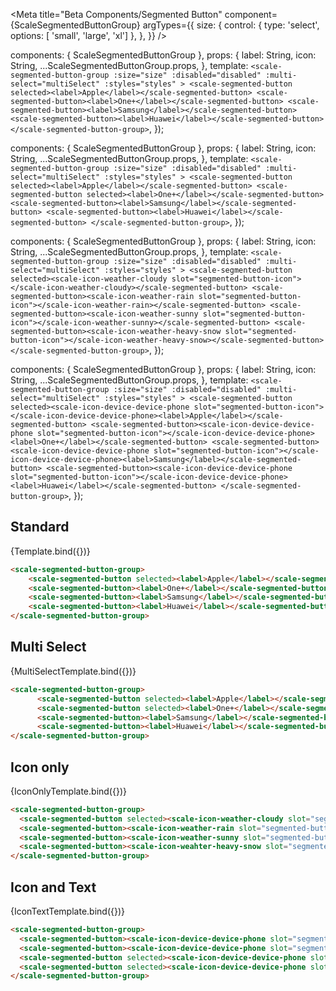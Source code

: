 
<Meta
  title="Beta Components/Segmented Button"
  component={ScaleSegmentedButtonGroup}
  argTypes={{
    size: {
      control: { type: 'select', options: [ 'small', 'large', 'xl'] },
    },
  }}
/>

  components: { ScaleSegmentedButtonGroup },
  props: {
    label: String,
    icon: String,
    ...ScaleSegmentedButtonGroup.props,
  },
  template: `
    <scale-segmented-button-group
      :size="size"
      :disabled="disabled"
      :multi-select="multiSelect"
      :styles="styles"
    >
      <scale-segmented-button selected><label>Apple</label></scale-segmented-button>
      <scale-segmented-button><label>One+</label></scale-segmented-button>
      <scale-segmented-button><label>Samsung</label></scale-segmented-button>
      <scale-segmented-button><label>Huawei</label></scale-segmented-button>
    </scale-segmented-button-group>
  `,
});

  components: { ScaleSegmentedButtonGroup },
  props: {
    label: String,
    icon: String,
    ...ScaleSegmentedButtonGroup.props,
  },
  template: `
    <scale-segmented-button-group
      :size="size"
      :disabled="disabled"
      :multi-select="multiSelect"
      :styles="styles"
    >
      <scale-segmented-button selected><label>Apple</label></scale-segmented-button>
      <scale-segmented-button selected><label>One+</label></scale-segmented-button>
      <scale-segmented-button><label>Samsung</label></scale-segmented-button>
      <scale-segmented-button><label>Huawei</label></scale-segmented-button>
    </scale-segmented-button-group>
  `,
});

  components: { ScaleSegmentedButtonGroup },
  props: {
    label: String,
    icon: String,
    ...ScaleSegmentedButtonGroup.props,
  },
  template: `
    <scale-segmented-button-group
      :size="size"
      :disabled="disabled"
      :multi-select="multiSelect"
      :styles="styles"
    >
      <scale-segmented-button selected><scale-icon-weather-cloudy slot="segmented-button-icon"></scale-icon-weather-cloudy></scale-segmented-button>
      <scale-segmented-button><scale-icon-weather-rain slot="segmented-button-icon"></scale-icon-weather-rain></scale-segmented-button>
      <scale-segmented-button><scale-icon-weather-sunny slot="segmented-button-icon"></scale-icon-weather-sunny></scale-segmented-button>
      <scale-segmented-button><scale-icon-weather-heavy-snow slot="segmented-button-icon"></scale-icon-weather-heavy-snow></scale-segmented-button>
    </scale-segmented-button-group>
  `,
});

  components: { ScaleSegmentedButtonGroup },
  props: {
    label: String,
    icon: String,
    ...ScaleSegmentedButtonGroup.props,
  },
  template: `
    <scale-segmented-button-group
      :size="size"
      :disabled="disabled"
      :multi-select="multiSelect"
      :styles="styles"
    >
      <scale-segmented-button selected><scale-icon-device-device-phone slot="segmented-button-icon"></scale-icon-device-device-phone><label>Apple</label></scale-segmented-button>
      <scale-segmented-button><scale-icon-device-device-phone slot="segmented-button-icon"></scale-icon-device-device-phone><label>One+</label></scale-segmented-button>
      <scale-segmented-button><scale-icon-device-device-phone slot="segmented-button-icon"></scale-icon-device-device-phone><label>Samsung</label></scale-segmented-button>
      <scale-segmented-button><scale-icon-device-device-phone slot="segmented-button-icon"></scale-icon-device-device-phone><label>Huawei</label></scale-segmented-button>
    </scale-segmented-button-group>
  `,
});

## Standard

<Canvas withSource="none">
  <Story name="Standard">
    {Template.bind({})}
  </Story>
</Canvas>

<ArgsTable story="Standard" />

```html
<scale-segmented-button-group>
    <scale-segmented-button selected><label>Apple</label></scale-segmented-button>
    <scale-segmented-button><label>One+</label></scale-segmented-button>
    <scale-segmented-button><label>Samsung</label></scale-segmented-button>
    <scale-segmented-button><label>Huawei</label></scale-segmented-button>
</scale-segmented-button-group>
```

## Multi Select

<Canvas withSource="none">
  <Story name="MultiSelect" args={{multiSelect: true}}>
    {MultiSelectTemplate.bind({})}
  </Story>
</Canvas>

```html
<scale-segmented-button-group>
      <scale-segmented-button selected><label>Apple</label></scale-segmented-button>
      <scale-segmented-button selected><label>One+</label></scale-segmented-button>
      <scale-segmented-button><label>Samsung</label></scale-segmented-button>
      <scale-segmented-button><label>Huawei</label></scale-segmented-button>
</scale-segmented-button-group>
```

## Icon only

<Canvas withSource="none">
  <Story name="Icon only" args={{}}>
    {IconOnlyTemplate.bind({})}
  </Story>
</Canvas>

```html
<scale-segmented-button-group>
  <scale-segmented-button selected><scale-icon-weather-cloudy slot="segmented-button-icon"></scale-icon-weather-cloudy></scale-segmented-button>
  <scale-segmented-button><scale-icon-weather-rain slot="segmented-button-icon"></scale-icon-weather-rain></scale-segmented-button>
  <scale-segmented-button><scale-icon-weather-sunny slot="segmented-button-icon"></scale-icon-weather-sunny></scale-segmented-button>
  <scale-segmented-button><scale-icon-weahter-heavy-snow slot="segmented-button-icon"></scale-icon-weahter-heavy-snow></scale-segmented-button>
</scale-segmented-button-group>
```

## Icon and Text

<Canvas withSource="none">
  <Story name="Icon and Text" args={{}}>
    {IconTextTemplate.bind({})}
  </Story>
</Canvas>

```html
<scale-segmented-button-group>
  <scale-segmented-button><scale-icon-device-device-phone slot="segmented-button-icon"></scale-icon-device-device-phone><label>Apple</label></scale-segmented-button>
  <scale-segmented-button><scale-icon-device-device-phone slot="segmented-button-icon"></scale-icon-device-device-phone><label>One+</label></scale-segmented-button>
  <scale-segmented-button selected><scale-icon-device-device-phone slot="segmented-button-icon"></scale-icon-device-device-phone><label>Samsung</label></scale-segmented-button>
  <scale-segmented-button selected><scale-icon-device-device-phone slot="segmented-button-icon"></scale-icon-device-device-phone><label>Huawei</label></scale-segmented-button>
</scale-segmented-button-group>
```
